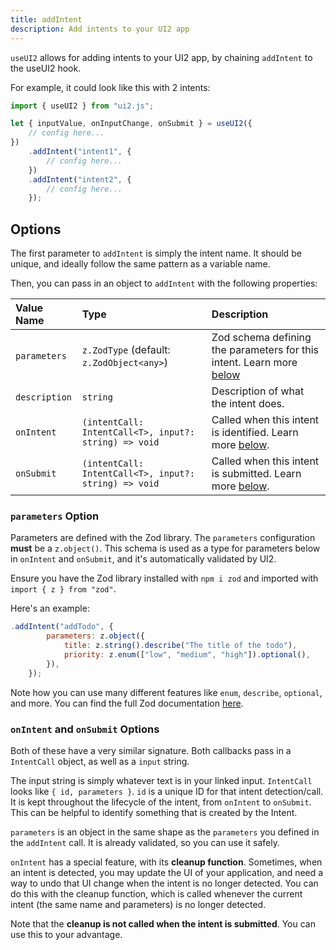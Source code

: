 ```yaml
---
title: addIntent
description: Add intents to your UI2 app
---
```


`useUI2` allows for adding intents to your UI2 app, by chaining `addIntent` to the useUI2 hook.

For example, it could look like this with 2 intents:

```jsx
import { useUI2 } from "ui2.js";

let { inputValue, onInputChange, onSubmit } = useUI2({
	// config here...
})
	.addIntent("intent1", {
		// config here...
	})
	.addIntent("intent2", {
		// config here...
	});
```

## Options

The first parameter to `addIntent` is simply the intent name. It should be unique, and ideally follow the same pattern as a variable name.

Then, you can pass in an object to `addIntent` with the following properties:

| Value Name    | Type                                                                     | Description                                                                                |
| :------------ | :----------------------------------------------------------------------- | :----------------------------------------------------------------------------------------- |
| `parameters`  | `z.ZodType` (default: `z.ZodObject<any>`)                                | Zod schema defining the parameters for this intent. Learn more [below](#parameters-option) |
| `description` | `string`                                                                 | Description of what the intent does.                                                       |
| `onIntent`    | `(intentCall: IntentCall<T>, input?: string) => void` | Called when this intent is identified. Learn more [below](#onintent-and-onsubmit-options).  |
| `onSubmit`    | `(intentCall: IntentCall<T>, input?: string) => void`                    | Called when this intent is submitted. Learn more [below](#onintent-and-onsubmit-options).   |

### `parameters` Option

Parameters are defined with the Zod library. The `parameters` configuration **must** be a `z.object()`. This schema is used as a type for parameters below in `onIntent` and `onSubmit`, and it's automatically validated by UI2.

Ensure you have the Zod library installed with `npm i zod` and imported with `import { z } from "zod"`.

Here's an example:

```jsx
.addIntent("addTodo", {
		parameters: z.object({
            title: z.string().describe("The title of the todo"),
            priority: z.enum(["low", "medium", "high"]).optional(),
        }),
	});
```

Note how you can use many different features like `enum`, `describe`, `optional`, and more. You can find the full Zod documentation [here](https://zod.dev/).

### `onIntent` and `onSubmit` Options

Both of these have a very similar signature. Both callbacks pass in a `IntentCall` object, as well as a `input` string.

The input string is simply whatever text is in your linked input. `IntentCall` looks like `{ id, parameters }`. `id` is a unique ID for that intent detection/call. It is kept throughout the lifecycle of the intent, from `onIntent` to `onSubmit`. This can be helpful to identify something that is created by the Intent.

`parameters` is an object in the same shape as the `parameters` you defined in the `addIntent` call. It is already validated, so you can use it safely.

`onIntent` has a special feature, with its **cleanup function**. Sometimes, when an intent is detected, you may update the UI of your application, and need a way to undo that UI change when the intent is no longer detected. You can do this with the cleanup function, which is called whenever the current intent (the same name and parameters) is no longer detected.

Note that the **cleanup is not called when the intent is submitted**. You can use this to your advantage.

